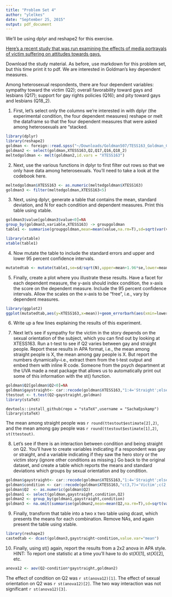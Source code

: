 ```yaml
---
title: "Problem Set 4"
author: "ylelkes"
date: "September 25, 2015"
output: pdf_document
---
```


We'll be using dplyr and reshape2 for this exercise. 

[Here's a recent study that was run examining the effects of media portrayals of victim suffering on attitudes towards gays.](http://www.tessexperiments.org/data/goldman507.html)

Download the study material. As before, use markdown for this problem set, but this time print it to pdf. We are interested in Goldman's key dependent measures.

Among heterosexual respondents, there are four dependent variables: sympathy toward the victim (Q2); overall favorability toward gays and lesbians (Q17); support for gay rights policies (Q16); and pity toward gays and lesbians (Q18_2). 

1. First, let's select only the columns we're interested in with dplyr (the experimental condition, the four dependent measures) reshape or melt the dataframe so that the four dependent measures that were asked among heterosexuals are "stacked.
```r
library(dplyr)
library(reshape2)
goldman <- foreign::read.spss("~/Downloads/Goldman507/TESS163_Goldman_Client.sav",to.data.frame=T,use.value.labels = FALSE)
goldman2 <- select(goldman,XTESS163,Q2,Q17,Q16,Q18_2)
meltedgoldman <- melt(goldman2,id.vars = "XTESS163")
```

2. Next, use the various functions in dplyr to first filter out rows so that we only have data among heterosexuals. You'll need to take a look at the codebook here.

```r
meltedgoldman$XTESS163 <- as.numeric(meltedgoldman$XTESS163)
goldman3 <- filter(meltedgoldman,XTESS163<5)
```

3. Next, using dplyr, generate a table that contains the mean, standard deviation, and N for each condition and dependent measures. Print this table using xtable. 

```r
goldman3$value[goldman3$value<0]=NA
group_by(goldman3,variable,XTESS163) -> groupgoldman
table1 <- summarise(groupgoldman,mean=mean(value,na.rm=T),sd=sqrt(var(value,na.rm=T)),N=(n()))
```

```r
library(xtable)
xtable(table1)
```

4. Now mutate the table to include the standard errors and upper and lower 95 percent confidence intervals. 

```r
mutatedtab <- mutate(table1,se=sd/sqrt(N),upper=mean+1.96*se,lower=mean-1.96*se)
```

5. Finally, create a plot where you illustrate these results. Have a facet for each dependent measure, the y-axis should index condition, the x-axis the score on the dependent measure. Include the 95 percent confidence intervals. Allow the scales on the x-axis to be "free", i.e., vary by dependent measures. 

```r
library(ggplot2)
ggplot(mutatedtab,aes(y=XTESS163,x=mean))+geom_errorbarh(aes(xmin=lower,xmax=upper))+facet_wrap(~variable,scales="free_x")
```



6. Write up a few lines explaining the results of this experiment. 

7. Next let's see if sympathy for the victim in the story depends on the sexual orientation of the subject, which you can find out by looking at XTESS163. Run a t-test to see if Q2 varies between gay and straight people. Report these results in APA format, i.e., the mean among straight people is X, the mean among gay people is X. But report the numbers dynamically--i.e., extract them from the t-test output and embed them with inline R code. Someone from the psych department at the UVA made a neat package that allows us to automatically print out some of this information with the st() function. 

```r
goldman$Q2[goldman$Q2<0]=NA
goldman$gaystraight<- car::recode(goldman$XTESS163,"1:4='Straight';else='Gay'")
ttestout <- t.test(Q2~gaystraight,goldman)
library(staTeX)
```


```
devtools::install_github(repo = "staTeX",username = "SachaEpskamp")
library(staTeX)
```
The mean among straight people was `r round(ttestout$estimate[2],2)`, and the mean among gay people was `r round(ttestout$estimate[1],2)`, `st(ttestout)`.


8. Let's see if there is an interaction between condition and being straight on Q2. You'll have to create variables indicating if a respondent was gay or straight, and a variable indicating if they saw the hero story or the victim story (ignore other conditions as missing.) Go back to the original dataset, and create a table which reports the means and standard deviations which groups by sexual orientation and by condition.

```r
goldman$gaystraight<- car::recode(goldman$XTESS163,"1:4='Straight';else='Gay'",as.factor=T)
goldman$condition <- car::recode(goldman$XTESS163,"c(3,7)='Victim';c(2,6)='Hero';else=NA",as.factor=T)
goldman$Q2  <- as.numeric(goldman$Q2)
goldman1 <- select(goldman,gaystraight,condition,Q2)
goldman2 <- group_by(goldman1,gaystraight,condition)
goldman3 <- na.omit(summarise(goldman2,mean=mean(Q2,na.rm=T),sd=sqrt(var(Q2,na.rm=T))))
```

9. Finally, transform that table into a two x two table using dcast, which presents the means for each combination. Remove NAs, and again present the table using xtable. 

```r
library(reshape2)
castedtab <- dcast(goldman3,gaystraight~condition,value.var="mean")
```

10. Finally, using st() again, report the results from a 2x2 anova in APA style. HINT: To report one statistic at a time you'll have to do st(X)[1], st(X)[2], etc. 

```r
anova12 <- aov(Q2~condition*gaystraight,goldman2)
```
The effect of condition on Q2 was `r st(anova12)[1]`. The effect of sexual orientation on Q2 was `r st(anova12)[2]`. The two way interaction was not significant `r st(anova12)[3]`.
